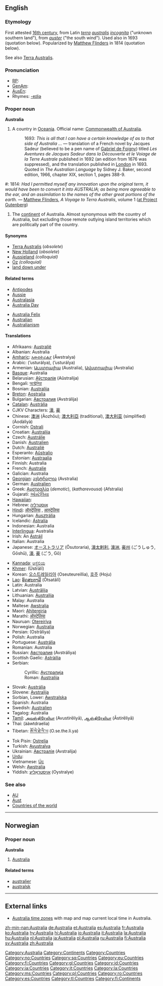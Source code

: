 {{wikipedia}}
==English==
===Etymology===
First attested [[w:16th century|16th century]], from Latin ''[[terra]] [[australis]] [[incognita]]'' ("unknown southern land"), from ''[[auster]]'' ("the south wind").  Used also in 1693 (quotation below).  Popularized by [[w:Matthew Flinders|Matthew Flinders]] in 1814 (quotation below).

See also [[Terra Australis]].  

===Pronunciation===
*[[w:Received Pronunciation|RP]]: {{IPA|/ɒˈstreɪliə, -jə/}}
*[[w:General American|GenAm]]: {{IPA|/ɔˈstreliə, -jə/}}
*[[w:Australian English phonology|AusEn]]: {{IPA|/əˈstræɪliə, -jə/}}
*Rhymes: [[Rhymes:English:-eɪliə|-eɪliə]]

===Proper noun===
'''Australia'''
# A country in [[Oceania]]. Official name: [[Commonwealth of Australia]].
#: 1693: ''This is all that I can have a certain knowledge of as to that side of Australia ...'' &mdash; translation of a French novel by Jacques Sadeur (believed to be a pen name of [[w:Gabriel de Foigny|Gabriel de Foigny]]) titled ''Les Aventures de Jacques Sadeur dans la Découverte et le Voiage de la Terre Australe'' published in 1692 (an edition from 1676 was suppressed), and the translation published in [[London]] in 1693.  Quoted in ''The Australian Language'' by Sidney J. Baker, second edition, 1966, chapter XIX, section 1, pages 388-9.
<!-- w:Gabriel de Foigny is currently a redlink, but one which also appears in w:French literature of the 17th century, so might hopefully get something one day -->
#: 1814: ''Had I permitted myself any innovation upon the original term, it would have been to convert it into AUSTRALIA; as being more agreeable to the ear, and an assimilation to the names of the other great portions of the earth.'' &mdash; [[w:Matthew Flinders|Matthew Flinders]], ''A Voyage to Terra Australis'', volume 1 ([http://www.gutenberg.org/etext/12929 at Project Gutenberg])
# The [[continent]] of Australia. Almost synonymous with the country of Australia, but excluding those remote outlying island territories which are politically part of the country.

====Synonyms====
*[[Terra Australis]] (''obsolete'')
*[[New Holland]] (''obsolete'')
*[[Aussieland]] ''(colloquial)''
*[[Oz]] ''(colloquial)''
*[[land down under]]

====Related terms====
{{top}}
*[[Antipodes]]
*[[Aussie]]
*[[Australasia]]
*[[Australia Day]]
{{mid}}
*[[Australia Felix]]
*[[Australian]]
*[[Australianism]]
{{bottom}}

====Translations====
{{top}}
*Afrikaans: [[Australië]]
*Albanian: Australia
*[[Amharic]]: [[አውስትራልያ]] (Ăwstralya)
*Arabic: {{ARchar|[[أستراليا]]}} (’usturálya), {{ARchar|[[أوستراليا]]}} (’usturálya) {{f}}
*Armenian: [[Աւստրալիա]] (Australia), [[Ավստրալիա]] (Avstralia)
*[[Basque]]: Australia
*Belarusian: [[Аўстралія]] (Aŭstralija) {{f}}
*Bengali: [[অস্ট্রেলিয়া]] {{Unicode|(Ôsṭreliyā)}}
*Bosnian: [[Australija]] {{f}}
*[[Breton]]: [[Aostralia]]
*Bulgarian: [[Австралия]] (Avstrálija) {{f}}
*[[Catalan]]: [[Austràlia]] {{f}}
*CJKV Characters: [[濠]], [[豪]]
*Chinese: [[澳洲]] (Àozhōu); [[澳大利亞]] (traditional), [[澳大利亚]] (simplified) (Àodàlìyà)
*Cornish: [[Ostrali]]
*Croatian: [[Australija]] {{f}}
*Czech: [[Austrálie]]  {{f}}
*Danish: [[Australien]]
*Dutch: [[Australië]]
*Esperanto: [[Aŭstralio]]
*Estonian: [[Austraalia]]
*Finnish: Australia
*French: [[Australie]] {{f}}
*Galician: Australia {{f}}
*[[Georgian]]: [[ავსტრალია]] (Avstralia)
*German: [[Australien]] {{n}}
*Greek: [[Αυστραλία]] (''demotic''), {{Unicode|[[Αὐστραλία]]}} (''katharevousa'') (Afstralía) {{f}}
*Gujarati: [[ઓસ્ટ્રેલિયા]] {{Unicode|(Osṭreliyā)}}
*[[Hawaiian]]: {{Unicode|[['Aukekulelia|ʻAukekulelia]]}}
*Hebrew: [[אוסטרליה]] {{IPAchar|(Osṭralia)}}
*[[Hindi]]: [[ऑस्ट्रेलिया]] {{Unicode|(Osṭreliyā)}}, [[आस्ट्रेलिया]] {{Unicode|(Āsṭreliyā)}}
*Hungarian: [[Ausztrália]]
*Icelandic: [[Ástralía]]
*Indonesian: Australia
*[[Interlingua]]: Australia
*Irish: An [[Astráil]]
*Italian: Australia {{f}}
*Japanese: [[オーストラリア]] (Ōsutoraria), [[濠太剌利]], [[濠洲]], [[豪州]] (ごうしゅう, Gōshū), [[濠]], [[豪]] (ごう, Gō)
{{mid}}
*[[Kannada]]: [[ಆಸ್ಟ್ರೆಲಿಯ]] {{Unicode|(Āsṭreliya)}}
*[[Khmer]]: {{KMchar|[[អូស្ត្រាលី]]}} (Ūstrālī)
*Korean: [[오스트레일리아]] (Oseuteureillia), [[호주]] (Hoju)
*[[Lao]]: [[ອົດສະຕາລີ]] (Ôtsatālī)
*Latin: Australia {{f}}
*Latvian: [[Austrālija]] {{f}}
*Lithuanian: [[Australija]]
*Malay: Australia
*Maltese: [[Awstralja]]
*Maori: [[Ahitereiria]]
*Marathi: [[ऑस्ट्रेलिया]] {{Unicode|(Osṭreliyā)}}
*Nauruan: [[Otereiriya]]
*Norwegian: [[#Norwegian|Australia]]
*Persian: {{FAchar|[[استرالیا]]}} (Ostrâliya)
*Polish: Australia {{f}}
*Portuguese: [[Austrália]] {{f}}
*Romanian: Australia {{f}}
*Russian: [[Австралия]] (Avstráliya) {{f}}
*Scottish Gaelic: [[Astràilia]]
*Serbian:
*:Cyrillic: [[Аустралија]] {{f}}
*:Roman: [[Australija#Serbian|Australija]] {{f}}
*Slovak: [[Austrália]] {{f}}
*Slovene: [[Avstralija]] {{f}}
*Sorbian, Lower: [[Awstralska]]
*Spanish: Australia {{f}}
*Swedish: [[Australien]]
*Tagalog: Australia
*[[Tamil]]: [[அவுஸ்திரேலியா]] (Avustirēliyā), [[ஆஸ்திரேலியா]] (Āstirēliyā)
*Thai: {{THchar|[[ออสเตรเลีย]]}} (ààwtdraelia)
*Tibetan: [[ཨོ་སེ་ཐེ་ལི་ཡ]] (O.se.the.li.ya)
*Tok Pisin: [[Ostrelia]]
*Turkish: [[Avustralya]]
*Ukrainian: [[Австралія]] (Avstralija) {{f}}
*[[Urdu]]: {{URchar|[[آسٹریلیا]]}} {{IPAchar|(Āsṫreliya)}}
*Vietnamese: [[Úc]]
*Welsh: [[Awstralia]]
*Yiddish: [[אױסטראַליע]] (Oystralye)
{{bottom}}

===See also===
*[[AU]]
*[[Aust]]
*[[Countries of the world]]

[[Category:Australia]]
[[Category:Continents]]
[[Category:Countries]]

----

==Norwegian==
===Proper noun===
'''Australia'''

#[[#English|Australia]]

====Related terms====
*[[australier]]
*[[australsk]]

[[Category:no:Countries]]

----

==External links==
* [http://www.worldtimezone.com/time-australia24.php Australia time zones] with map and map current local time in Australia.

<!-- Categories for languages missing entry:-->
[[Category:sq:Countries]]
[[Category:eu:Countries]]
[[Category:fi:Countries]]
[[Category:gl:Countries]]
[[Category:id:Countries]]
[[Category:ia:Countries]]
[[Category:it:Countries]]
[[Category:la:Countries]]
[[Category:ms:Countries]]
[[Category:pl:Countries]]
[[Category:ro:Countries]]
[[Category:es:Countries]]
[[Category:tl:Countries]]
[[Category:fi:Continents]]

[[zh-min-nan:Australia]]
[[de:Australia]]
[[et:Australia]]
[[es:Australia]]
[[fr:Australia]]
[[ko:Australia]]
[[hy:Australia]]
[[hi:Australia]]
[[io:Australia]]
[[it:Australia]]
[[la:Australia]]
[[hu:Australia]]
[[nl:Australia]]
[[ja:Australia]]
[[pl:Australia]]
[[ru:Australia]]
[[fi:Australia]]
[[sv:Australia]]
[[zh:Australia]]